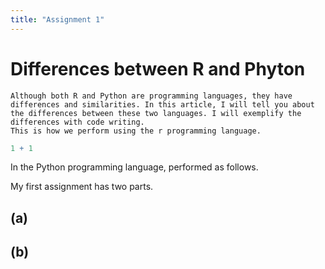 ```yaml
---
title: "Assignment 1"
---
```


# Differences between R and Phyton

```         
Although both R and Python are programming languages, they have differences and similarities. In this article, I will tell you about the differences between these two languages. I will exemplify the differences with code writing.
This is how we perform using the r programming language.
```

```r

1 + 1
```

In the Python programming language, performed as follows.

My first assignment has two parts.

## (a)

## (b)
